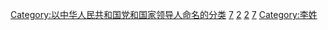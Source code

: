 {{Catmore}}

[[Category:以中华人民共和国党和国家领导人命名的分类|Category:以中华人民共和国党和国家领导人命名的分类]]
[[Category:中华人民共和国国务院总理|7]]
[[Category:中国共产党第十九届中央政治局常务委员会委员|2]]
[[Category:中国共产党第十八届中央政治局常务委员会委员|2]]
[[Category:中国共产党第十七届中央政治局常务委员会委员|7]]
[[Category:李姓|Category:李姓]]